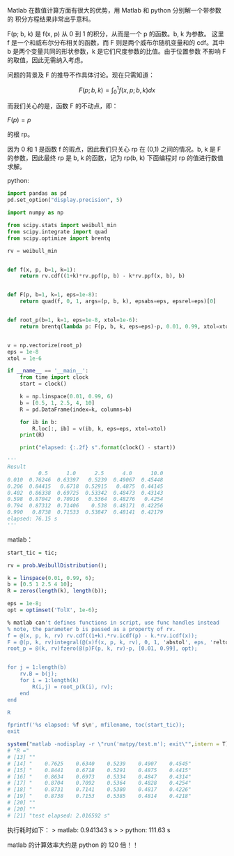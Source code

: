 Matlab 在数值计算方面有很大的优势，用 Matlab 和 python 分别解一个带参数的
积分方程结果非常出乎意料。

F(p; b, k) 是 f(x, p) 从 0 到 1 的积分，从而是一个 p 的函数。b, k 为参数。
这里 f 是一个和威布尔分布相关的函数，而 F 则是两个威布尔随机变量和的
cdf。其中 b 是两个变量共同的形状参数，k 是它们尺度参数的比值。由于位置参数
不影响 F 的取值，因此无需纳入考虑。

问题的背景及 F 的推导不作具体讨论。现在只需知道：

$$
F(p; b, k) = \int_0^1 f(x, p; b, k) dx
$$

而我们关心的是，函数 F 的不动点，即：

$F(p) = p$

的根 rp。

因为 0 和 1 是函数 f 的瑕点，因此我们只关心 rp 在 (0,1) 之间的情况。b, k 是 F
的参数，因此最终 rp 是 b, k 的函数，记为 rp(b, k) 下面编程对 rp 的值进行数值
求解。

python:

```python
import pandas as pd
pd.set_option("display.precision", 5)

import numpy as np

from scipy.stats import weibull_min
from scipy.integrate import quad
from scipy.optimize import brentq

rv = weibull_min


def f(x, p, b=1, k=1):
    return rv.cdf((1+k)*rv.ppf(p, b) - k*rv.ppf(x, b), b)


def F(p, b=1, k=1, eps=1e-8):
    return quad(f, 0, 1, args=(p, b, k), epsabs=eps, epsrel=eps)[0]


def root_p(b=1, k=1, eps=1e-8, xtol=1e-6):
    return brentq(lambda p: F(p, b, k, eps=eps)-p, 0.01, 0.99, xtol=xtol, rtol=xtol)


v = np.vectorize(root_p)
eps = 1e-8
xtol = 1e-6

if __name__ == '__main__':
    from time import clock
    start = clock()

    k = np.linspace(0.01, 0.99, 6)
    b = [0.5, 1, 2.5, 4, 10]
    R = pd.DataFrame(index=k, columns=b)

    for ib in b:
        R.loc[:, ib] = v(ib, k, eps=eps, xtol=xtol)
    print(R)

    print("elapsed: {:.2f} s".format(clock() - start))

'''    
Result
          0.5      1.0      2.5      4.0      10.0
0.010  0.76246  0.63397   0.5239  0.49067  0.45448
0.206  0.84415   0.6718  0.52915   0.4875  0.44145
0.402  0.86338  0.69725  0.53342  0.48473  0.43143
0.598  0.87042  0.70916   0.5364  0.48276   0.4254
0.794  0.87312  0.71406    0.538  0.48171  0.42256
0.990   0.8738  0.71533  0.53847  0.48141  0.42179
elapsed: 76.15 s    
'''
```

matlab：

```r
start_tic = tic;

rv = prob.WeibullDistribution();

k = linspace(0.01, 0.99, 6);
b = [0.5 1 2.5 4 10];
R = zeros(length(k), length(b));

eps = 1e-8;
opt = optimset('TolX', 1e-6);

% matlab can't defines functions in script, use func handles instead
% note, the parameter b is passed as a property of rv.
f = @(x, p, k, rv) rv.cdf((1+k).*rv.icdf(p) - k.*rv.icdf(x));
F = @(p, k, rv)integral(@(x)f(x, p, k, rv), 0, 1, 'abstol', eps, 'reltol', eps);
root_p = @(k, rv)fzero(@(p)F(p, k, rv)-p, [0.01, 0.99], opt);


for j = 1:length(b)
    rv.B = b(j);
    for i = 1:length(k)
        R(i,j) = root_p(k(i), rv);
    end
end

R

fprintf('%s elapsed: %f s\n', mfilename, toc(start_tic));
exit
```

```r
system("matlab -nodisplay -r \"run('matpy/test.m'); exit\"",intern = T)
# "R ="                                                           
# [13] ""                                                              
# [14] "    0.7625    0.6340    0.5239    0.4907    0.4545"            
# [15] "    0.8441    0.6718    0.5291    0.4875    0.4415"            
# [16] "    0.8634    0.6973    0.5334    0.4847    0.4314"            
# [17] "    0.8704    0.7092    0.5364    0.4828    0.4254"            
# [18] "    0.8731    0.7141    0.5380    0.4817    0.4226"            
# [19] "    0.8738    0.7153    0.5385    0.4814    0.4218"            
# [20] ""                            
# [20] ""                                                              
# [21] "test elapsed: 2.016592 s"   
```

执行耗时如下：
> matlab: 0.941343 s
>
> python: 111.63 s

matlab 的计算效率大约是 python 的 120 倍！！
